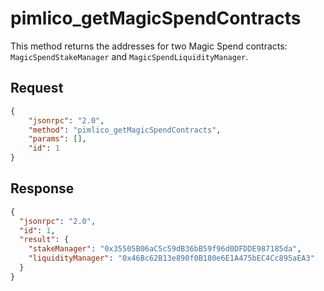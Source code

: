 # pimlico_getMagicSpendContracts

This method returns the addresses for two Magic Spend contracts: `MagicSpendStakeManager` and `MagicSpendLiquidityManager`.

## Request
```json
{
    "jsonrpc": "2.0",
    "method": "pimlico_getMagicSpendContracts",
    "params": [],
    "id": 1
}
```

## Response

```json
{
  "jsonrpc": "2.0",
  "id": 1,
  "result": {
    "stakeManager": "0x35505B06aC5c59dB36bB59f96d0DFDDE987185da",
    "liquidityManager": "0x46Bc62B13e890f0B180e6E1A475bEC4Cc895aEA3"
  }
}
```